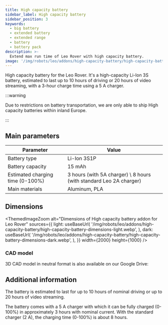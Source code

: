 ```yaml
---
title: High capacity battery
sidebar_label: High capacity battery
sidebar_position: 3
keywords:
  - big battery
  - extended battery
  - extended range
  - battery
  - battery pack
description: >-
  Extend max run time of Leo Rover with high capacity battery.
image: '/img/robots/leo/addons/high-capacity-battery/high-capacity-battery.webp'
---
```



<ImageZoom
  loading="eager"
  src="/img/robots/leo/addons/high-capacity-battery/high-capacity-battery.webp"
  width={1920}
  height={1080}
  alt="Visualization of high capacity battery for Leo Rover"
/>

High capacity battery for the Leo Rover. It's a high-capacity Li-Ion 3S battery,
estimated to last up to 10 hours of driving or 20 hours of video streaming, with
a 3-hour charge time using a 5 A charger.

:::warning

Due to restrictions on battery transportation, we are only able to ship High
capacity batteries within inland Europe.

:::

<Product />

## Main parameters

| Parameter                        | Value                                                              |
| -------------------------------- | ------------------------------------------------------------------ |
| Battery type                     | Li-Ion 3S1P                                                        |
| Battery capacity                 | 15 mAh                                                             |
| Estimated charging time (0-100%) | 3 hours (with 5A charger) \ 8 hours (with standard Leo 2A charger) |
| Main materials                   | Aluminum, PLA                                                      |

## Dimensions

<ThemedImageZoom
  alt="Dimensions of High capacity battery addon for Leo Rover"
  sources={{
    light: useBaseUrl(
      '/img/robots/leo/addons/high-capacity-battery/high-capacity-battery-dimensions-light.webp',
    ),
    dark: useBaseUrl(
      '/img/robots/leo/addons/high-capacity-battery/high-capacity-battery-dimensions-dark.webp',
    ),
  }}
  width={2000}
  height={1000}
/>

### CAD model

<FusionEmbed
  url="https://kellideas.autodesk360.com/g/shares/SH512d4QTec90decfa6e4d42112c767e9096"
  embedTitle="High capacity battery addon for Leo Rover"
  img="/img/robots/leo/addons/high-capacity-battery/high-capacity-battery.webp"
  img_width={1920}
  img_height={1080}
/>

3D CAD model in neutral format is also available on our Google Drive:

<LinkButton
  url="https://drive.google.com/drive/folders/11kNRm-cyRF7_hc3NoWa5TLKACt6kG6GC?usp=drive_link"
  title="High capacity battery - Google Drive"
/>

## Additional information

The battery is estimated to last for up to 10 hours of nominal driving or up to
20 hours of video streaming.

The battery comes with a 5 A charger with which it can be fully charged (0-100%)
in approximately 3 hours with nominal current. With the standard charger (2 A),
the charging time (0-100%) is about 8 hours.
